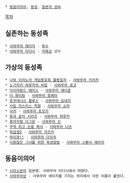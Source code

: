  * [[동음이의어]], [[동성]], [[일본의 성씨]]

[[목차]]
== 실존하는 동성족 ==
 * [[사와무라 에이지]] - [[투수]]
 * [[사와무라 타다시]] - [[킥복싱]] 선수

== 가상의 동성족 ==
 * [[나와 이치노의 게임동호회 활동일지]] - [[사와무라 키리카]]
 * [[노기자카 하루카의 비밀]] - [[사와무라 료코]]
 * [[다이아몬드 에이스]] - [[사와무라 에이준]]
 * [[더 화이팅]] - [[사와무라 류헤이]]
 * [[로쿠데나시 블루스]] - [[사와무라 요네지]]
 * [[사립 저스티스 학원]] - [[사와무라 쇼마]]
 * [[사키]] - [[사와무라 토모키]]
 * [[용과 같이 시리즈]] - [[사와무라 하루카]]
 * [[용자지령 다그온]] - [[사와무라 신]]
 * [[주먹 쥐고 손을 펴서]] - [[사와무라 나츠]]
 * [[하급생2]] - [[사와무라 카즈키]]
 * [[하이큐!!]] - [[사와무라 다이치]]
 * [[시원찮은 그녀를 위한 육성방법]] - [[사와무라 스펜서 에리리]]
== 동음이의어 ==
 * [[시라소몬]]의 일본명. 사와무라 타다시에서 따왔다.
 * [[사와무라상]] - 사와무라 에이지를 기리는 의미에서 이런 이름이 붙었다.
